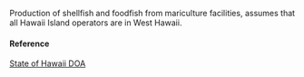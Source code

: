 Production of shellfish and foodfish from mariculture facilities, assumes that all Hawaii Island operators are in West Hawaii.

#### Reference

[State of Hawaii DOA](http://hdoa.hawaii.gov/)